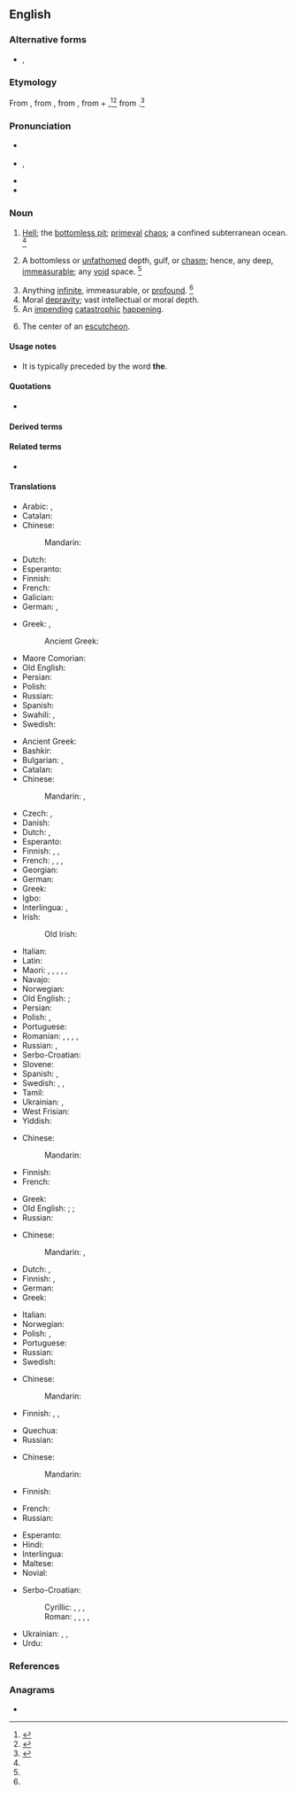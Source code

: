 {{also|Abyss.}}
==English==

===Alternative forms===
* {{l|en|abysm}}, {{l|en|abime}}

===Etymology===
{{PIE root|en|dʰewb}}
From {{inh|en|enm|abissus}}, from {{der|en|LL.|abyssus||a bottomless gulf}}, from {{der|en|grc|ἄβυσσος||bottomless}}, from {{m|grc|ἀ-||not}} + {{m|grc|βυσσός||deep place}},<ref name=SOED>{{R:SOED5|page=11}}</ref><ref name=AHD>{{R:American Heritage Dictionary|edition=1971|page=6}}</ref> from {{m|grc|βυθός||deep place}}.<ref name=WI3>{{R:MW3 1976|page=9}}</ref>

===Pronunciation===
* {{a|RP}} {{IPA|/əˈbɪs/|lang=en}}
* {{a|US}} {{IPA|/əˈbɪs/|/æˈbɪs/|lang=en}}, {{enPR|ə-bĭs'}}
* {{rhymes|ɪs|lang=en}}
* {{audio|en-us-abyss.ogg|Audio (US)|lang=en}}

===Noun===
{{en-noun|es}}

# [[hell|Hell]]; the [[bottomless pit]]; [[primeval]] [[chaos]]; a confined subterranean ocean. {{defdate|First attested around 1350 to 1470.}}<ref name=SOED/>
# {{lb|en|frequently|figurative}} A bottomless or [[unfathomed]] depth, gulf, or [[chasm]]; hence, any deep, [[immeasurable]]; any [[void]] space. {{defdate|First attested in the late 16<sup>th</sup> century.}}<ref name=SOED/>
# Anything [[infinite]], immeasurable, or [[profound]]. {{defdate|First attested in the late 16<sup>th</sup> century.}}<ref name=SOED/>
# Moral [[depravity]]; vast intellectual or moral depth.
# An [[impending]] [[catastrophic]] [[happening]].
# {{lb|en|heraldry}} The center of an [[escutcheon]].

====Usage notes====
* {{sense|impending catastrophic happening}} It is typically preceded by the word '''the'''.

====Quotations====
* {{seeCites}}

====Derived terms====
{{der3|lang=en|abyssal|abyssopelagic|oceanic abyss|abysslike|abysmic|abyssobenthic|abyssolith|abyssolithic}}

====Related terms====
* {{l|en|abysmal}}

====Translations====
{{trans-top|hell, bottomless pit}}
* Arabic: {{t|ar|هاوية|f|tr=hāwiya}}, {{t|ar|هوة|f|tr=hūwa}}
* Catalan: {{t+|ca|abisme|m}}
* Chinese:
*: Mandarin: {{t-needed|cmn}}
* Dutch: {{t+|nl|afgrond|m}}
* Esperanto: {{t+|eo|abismo}}
* Finnish: {{t|fi|horna}}
* French: {{t+|fr|abîme|m}}
* Galician: {{t+|gl|abismo|m}}
* German: {{t+|de|Abgrund|m}}, {{t+|de|Hölle|f}}
{{trans-mid}}
* Greek: {{t+|el|άβυσσος|f}}, {{t+|el|τάρταρα|n-p}}
*: Ancient Greek: {{t|grc|ἄβυσσος|f}}
* Maore Comorian: {{t|swb|gumbo|c5}}
* Old English: {{t|ang|æfgrynde|n}}
* Persian: {{t+|fa|مغاک|tr=mağâk}}
* Polish: {{t+|pl|przepaść}}
* Russian: {{t+|ru|про́пасть|f}}
* Spanish: {{t+|es|abismo|m}}
* Swahili: {{t+|sw|shimo|c5|c6}}, {{t+|sw|kuzimu|c9}}
* Swedish: {{t+|sv|avgrund|c}}
{{trans-bottom}}

{{trans-top|bottomless or unfathomed depth}}
* Ancient Greek: {{t|grc|ἄβυσσος}}
* Bashkir: {{t|ba|упҡын}}
* Bulgarian: {{t+|bg|бездна}}, {{t+|bg|пропаст}}
* Catalan: {{t+|ca|abisme|m}}
* Chinese:
*: Mandarin: {{t+|cmn|深淵|sc=Hani}}, {{t+|cmn|深渊|tr=shēnyuān|sc=Hani}}
* Czech: {{t+|cs|propast|f}}, {{t+|cs|hlubina|f}}
* Danish: {{t|da|afgrund|c}}
* Dutch: {{t+|nl|afgrond|m}}, {{t+|nl|ravijn|n}}
* Esperanto: {{t+|eo|abismo}}
* Finnish: {{t+|fi|kuilu}}, {{t|fi|syöveri}}, {{t|fi|kurimus}}
* French: {{t+|fr|précipice|m}}, {{t+|fr|abysse|m}}, {{t+|fr|abîme|m}}, {{t+|fr|gouffre|m}}
* Georgian: {{t|ka|უფსკრული}}
* German: {{t+|de|Abgrund|m}}
* Greek: {{t+|el|άβυσσος|f}}
* Igbo: {{t|ig|mgbùlùgùdù}}
* Interlingua: {{t|ia|abysso}}, {{t|ia|abysmo}}
* Irish: {{t|ga|aibhéis|f}}
*: Old Irish: {{t|sga|abis|f}}
{{trans-mid}}
* Italian: {{t+|it|abisso|m}}
* Latin: {{t|la|vorāgō|f}}
* Maori: {{t|mi|tōrere}}, {{t|mi|poka tōrere}}, {{t|mi|tomoau}}, {{t|mi|tomoau}}, {{t|mi|tomoau}}, {{t|mi|waro}}
* Navajo: {{t|nv|doo nihonítʼį́ʼgóó ahoodzą́}}
* Norwegian: {{t+|no|avgrunn|m}}
* Old English: {{t|ang|æfgrynde|n}}; {{t|ang|gin|n}}
* Persian: {{t+|fa|مغاک|tr=mağâk|sc=fa-Arab}}
* Polish: {{t+|pl|otchłań|f}}, {{t+|pl|przepaść|f}}
* Portuguese: {{t+|pt|abismo|m}}
* Romanian: {{t+|ro|abis|n}}, {{t+|ro|adânc|n}}, {{t+|ro|adâncime|f}}, {{t+|ro|prăpastie|f}}, {{t+|ro|hău|n}}
* Russian: {{t+|ru|бе́здна|m}}<!--{{t+|ru|пучина|f}} {{qualifier|sea}}-->, {{t+|ru|про́пасть|f}}
* Serbo-Croatian: {{t+|sh|bezdan|m}}
* Slovene: {{t+|sl|brezno|n}}
* Spanish: {{t+|es|abismo|m}}, {{t+|es|sima|f}}
* Swedish: {{t+|sv|djup}}, {{t+|sv|avgrund}}, {{t|sv|bråddjup|n}}
* Tamil: {{t+|ta|பாதாளம்}}
* Ukrainian: {{t+|uk|безо́дня|f}}, {{t|uk|прі́рва|f}}
* West Frisian: {{t|fy|ôfgrûn|c}}
* Yiddish: {{t|yi|תּהום|m|tr=thom}}
{{trans-bottom}}

{{trans-top|anything infinite, immeasurable, or profound}}
* Chinese:
*: Mandarin: {{t-needed|cmn}}
* Finnish: {{t|fi|syöveri}}
* French: {{t+|fr|abîme|m}}
{{trans-mid}}
* Greek: {{t+|el|άβυσσος|f}}
* Old English: {{t|ang|dēop|n}}; {{t|ang|dēope|f}}; {{t|ang|dēopness|f}}
* Russian: {{t+|ru|прорва|f}}
{{trans-bottom}}

{{trans-top|moral depravity, vast intellectual or moral depth}}
* Chinese:
*: Mandarin: {{t+|cmn|深淵|sc=Hani}}, {{t+|cmn|深渊|tr=shēnyuān|sc=Hani}}
* Dutch: {{t+|nl|afgrond|m}}, {{t+|nl|kloof|m|f}}
* Finnish: {{t+|fi|rappio}}, {{t|fi|syöveri}}
* German: {{t+|de|Abgrund|m}}
* Greek: {{t+|el|άβυσσος|f}}
{{trans-mid}}
* Italian: {{t+|it|abisso|m}}
* Norwegian: {{t+|no|avgrunn|m}}
* Polish: {{t+|pl|otchłań|f}}, {{t+|pl|przepaść|f}}
* Portuguese: {{t+|pt|abismo|m}}
* Russian: {{t+|ru|бе́здна|f}}
* Swedish: {{t+|sv|avgrund|c}}
{{trans-bottom}}

{{trans-top|impending catastrophe}}
* Chinese:
*: Mandarin: {{t-needed|cmn}}
* Finnish: {{t+|fi|kauheus}}, {{t|fi|syöveri}}, {{t|fi|kurimus}}
{{trans-mid}}
* Quechua: {{t|qu|thuñi}}
* Russian: {{t-needed|ru}}
{{trans-bottom}}

{{trans-top|heraldry: center of an escutcheon}}
* Chinese:
*: Mandarin: {{t-needed|cmn}}
* Finnish: {{t|fi|sydänkohta}}
{{trans-mid}}
* French: {{t+|fr|abîme|m}}
* Russian: {{t-needed|ru}}
{{trans-bottom}}

{{checktrans-top}}
* Esperanto: {{t+check|eo|abismo}}
* Hindi: {{t+check|hi|अथाह|m}}
* Interlingua: {{t-check|ia|abysso}}
* Maltese: {{t-check|mt|abbiss|f}}
* Novial: {{t-check|nov|abise}}
{{trans-mid}}
* Serbo-Croatian:
*: Cyrillic: {{t-check|sh|понор|m}}, {{t-check|sh|амбис|m}}, {{t-check|sh|бездан|m}}, {{t-check|sh|костоломија|f}}
*: Roman: {{t+check|sh|ponor|m}}, {{t+check|sh|ambis|m}}, {{t+check|sh|bezdan|m}}, {{t-check|sh|kostolomija|f}}, {{t+check|sh|pučina|f}}
* Ukrainian: {{t+check|uk|безодня|f}}, {{t-check|uk|прірва|f}}, {{t-check|uk|пучина|f}}
* Urdu: {{t+check|ur|اتھاہ|m|tr=athāh}}
{{trans-bottom}}

===References===
<references/>

===Anagrams===
* {{anagrams|en|a=abssy|bassy}}